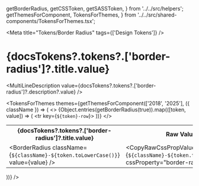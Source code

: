  getBorderRadius,
  getCSSToken,
  getSASSToken,
} from '../../src/helpers';
  getThemesForComponent,
  TokensForThemes,
} from '../../src/shared-components/TokensForThemes.tsx';

<Meta title="Tokens/Border Radius" tags={['Design Tokens']} />

# {docsTokens?.tokens?.['border-radius']?.title.value}

<MultiLineDescription value={docsTokens?.tokens?.['border-radius']?.description?.value} />

<TokensForThemes
  themes={getThemesForComponent(['2018', '2025'], ({ className }) => (
    <table>
      <tbody>
      <>
        <tr>
          <th>{docsTokens?.tokens?.['border-radius']?.title.value}</th>
          <th>Raw Value</th>
          <th>CSS Token</th>
          <th>SCSS Token</th>
          <th>JS Token</th>
        </tr>
        {Object.entries(getBorderRadius(true)).map(([token, value]) => (
          <tr key={`${token}-row`}>
            <td>
              <BorderRadius className={`${className}-${token.toLowerCase()}`} value={value} />
            </td>
            <td>
              <CopyRawCssPropValue value={`${className}-${token.toLowerCase()}`} cssProperty="border-radius"/>
            </td>
            <td>
              <CopyToClipBoard value={getCSSToken(token)}>
                {getCSSToken(token)}
              </CopyToClipBoard>
            </td>
            <td>
              <CopyToClipBoard value={getSASSToken(token)}>
                {getSASSToken(token)}
              </CopyToClipBoard>
            </td>
            <td>
              <CopyToClipBoard value={token}>
                {token}
              </CopyToClipBoard>
            </td>
          </tr>
        ))}
      </>
      </tbody>
    </table>
  ))}
/>

<style>{`
.synborderradiuspill {
  width: 80px !important;
}
`}</style>

